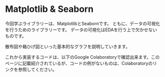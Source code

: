 

# Matplotlib & Seaborn

今回学ぶライブラリーは、MatplotlibとSeabornです。
ともに、データの可視化を行うためのライブラリーです。
データの可視化はEDAを行う上で欠かせないものです。


散布図や箱ひげ図といった基本的なグラフを説明していきます。

これから実装するコードは、以下のGoogle Colaboratoryで確認出来ます。このページに記載紹介されているが、コードの例がないものは、Colaboratoryのリンクを参照してください。

<Colab url="https://colab.research.google.com/github/Yokomi422/Practical-Machine-Learning/blob/main/docs/00-python-libraries-intro/03matlotlib/01colab.ipynb" />